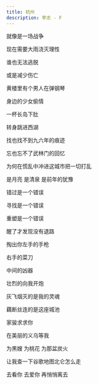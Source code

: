 ```yaml
---
title: 杭州
description: 李志 - F
---
```


就像是一场战争

现在需要大雨浇灭理性

谁也无法逃脱

或是减少伤亡

黄楼里有个男人在弹钢琴

身边的少女偷情

一杯长岛下肚

转身跳进西湖

找也找不到九六年的痕迹

忘也忘不了武林门的回忆

为何在慌乱中冲进这城市把一切打乱

是月亮 是清泉 是前年的犹豫

错过是一个错误

寻找是一个错误

重塑是一个错误

醒了才发现没有退路

掏出你左手的手枪

右手的菜刀

中间的凶器

壮烈的向我开炮

灰飞烟灭的是我的灵魂

藕断丝连的是这座城池

家骏求求你

在美丽的义乌等我

为黑嫂 为桃花 为那盆炭火

让我查一下谷歌地图北仑怎么走

去看你 去爱你 再悄悄离去
